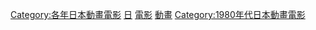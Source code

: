 {{Yearnav|日本動畫電影}}

[[Category:各年日本動畫電影|Category:各年日本動畫電影]]
[[Category:1985年動畫電影|日]]
[[Category:1985年日本動畫作品|電影]]
[[Category:1985年日本電影作品|動畫]]
[[Category:1980年代日本動畫電影|Category:1980年代日本動畫電影]]